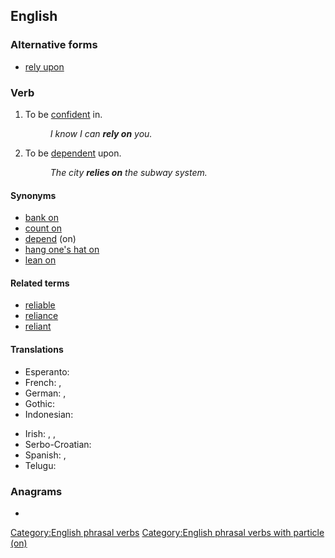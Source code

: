 ==English==

===Alternative forms===
* [[rely upon]]

===Verb===
{{head|en|verb}}

# To be [[confident]] in.
#: ''I know I can '''rely on''' you.''
# To be [[dependent]] upon.
#: ''The city '''relies on''' the subway system.''

====Synonyms====
* [[bank on]]
* [[count on]]
* [[depend]] (on)
* [[hang one's hat on]]
* [[lean on]]

====Related terms====
* [[reliable]]
* [[reliance]]
* [[reliant]]

====Translations====
{{trans-top|to be confident in}}
* Esperanto: {{t+|eo|fidi}}
* French: {{t|fr|se [[fier]] à}}, {{t+|fr|compter sur}}
* German: {{t|de|sich [[verlassen]] auf}}, {{t+|de|zählen auf}}
* Gothic: {{t|got|𐍄𐍂𐌰𐌿𐌰𐌽}}
* Indonesian: {{t+|id|mengandalkan}}
{{trans-mid}}
* Irish: {{t|ga|[[dóchas]] a bheith agat as}}, {{t|ga|[[iontaoibh]] a bheith agat as}}, {{t|ga|téigh i muinín}}
* Serbo-Croatian: {{t|sh|[[osloniti]] se na}}
* Spanish: {{t|es|[[atenerse]] a}}, {{t|es|[[confiar]] en}}
* Telugu: {{t+|te|విశ్వసించు|sc=Telu}}
{{trans-bottom}}

===Anagrams===
* {{anagrams|en|a=elnory|neroly}}

[[Category:English phrasal verbs]]
[[Category:English phrasal verbs with particle (on)]]